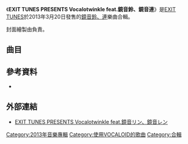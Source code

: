 {{Infobox Album
| Name           = EXIT TUNES PRESENTS Vocalotwinkle feat.鏡音鈴、鏡音連
| Type           = [[合輯|合輯]]
| Artist         = Various Artists
| Released       = 2013年3月20日
| Recorded       = 
| Genre          = 
| Length         = 1:15:46
| Label          = [[EXIT_TUNES|EXIT TUNES]]
| Producer       = 
| Reviews        = 
| Chart position = * 第21位（[[Oricon公信榜|Oricon]]）
| Certification  = 
| Last album     = [[EXIT_TUNES_PRESENTS_Vocalogemini|EXIT TUNES PRESENTS Vocalogemini feat.鏡音リン、鏡音レン]]<br/>（2012年）
| This album     = '''XIT TUNES PRESENTS Vocalotwinkle feat.鏡音リン、鏡音レン'''<br/>（2013年）
| Next album     = 
}}

《'''EXIT TUNES PRESENTS Vocalotwinkle feat.鏡音鈴、鏡音連'''》是[[EXIT_TUNES|EXIT TUNES]]於2013年3月20日發售的[[鏡音鈴、連|鏡音鈴、連]]樂曲合輯。<!--發售元為[[EXIT_TUNES|EXIT TUNES]]，販售元[[波麗佳音|波麗佳音]]。-->

封面繪製由{{lang|ja|119(ひけし)}}負責。

== 曲目 ==

{{tracklist
| collapsed       = 
| headline        = 
| extra_column    = 
| total_length    =

| title1 = Fire◎Flower
| longnote1 = 
| writer1 = {{Lang|ja|halyosy feat.鏡音レン}}
| length1 = 

| title2 = {{Lang|ja|モノクロ鏡と色眼鏡}}
| longnote2 = 
| writer2 = {{Lang|ja|150P feat.鏡音リン}}
| length2 = 

| title3 = {{Lang|ja|えれくとりっく・えんじぇぅ}}
| longnote3 = 本曲最初是由[[初音未來|初音未來]]演唱的歌曲。
| writer3 = {{Lang|ja|ギガばなな×ヤスオ feat.鏡音リン、鏡音レン}}
| length3 = 

| title4 = {{Lang|ja|ヤサグ恋歌}}
| longnote4 = 戀歌系列之一。
| writer4 = {{Lang|ja|れれれP feat.鏡音レン}}
| length4 = 

| title5 = {{Lang|ja|よっこらせっくす}}
| longnote5 = 
| writer5 = {{Lang|ja|アゴアニキ feat.鏡音リン}}
| length5 = 

| title6 = {{Lang|ja|さあ、どっち？}}
| longnote6 = 
| writer6 = {{Lang|ja|ひなた春花 feat.鏡音レン、鏡音リン}}
| length6 = 

| title7 = {{Lang|ja|かなしみのなみにおぼれる}}
| longnote7 = 
| writer7 = {{Lang|ja|[[Neru|Neru]] feat.鏡音レン}}
| length7 = 

| title8 = {{Lang|ja|繰り返し一粒}}
| longnote8 = 
| writer8 = {{Lang|ja|猫虫 feat.鏡音リン}}
| length8 = 

| title9 = {{Lang|ja|夢喰い白黒バク}}
| longnote9 = 
| writer9 = {{Lang|ja|Nem feat.鏡音レン}}
| length9 = 

| title10 = {{Lang|ja|右肩の蝶}}
| longnote10 = 前作收錄鏡音連版本，而本作為鈴的版本。
| writer10 = {{Lang|ja|のりぴー feat.鏡音リン}}
| length10 = 

| title11 = {{Lang|ja|しんでしまうとはなさけない！}}
| longnote11 = 
| writer11 = {{Lang|ja|じーざす(ワンダフル☆オポチュニティ！) feat.鏡音リン、鏡音レン}}
| length11 = 

| title12 = {{Lang|ja|誰でもいいから付き合いたい}}
| longnote12 = 
| writer12 = {{Lang|ja|卓球少年 feat.鏡音レン}}
| length12 = 

| title13 = {{Lang|ja|ミュージック∞ファクトリー}}
| longnote13 = 
| writer13 = {{Lang|ja|cosMo＠暴走P feat.鏡音リン}}
| length13 = 

| title14 = {{Lang|ja|ボーナスステージ}}
| longnote14 = 
| writer14 = {{Lang|ja|オワタP feat.鏡音リン、鏡音レン}}
| length14 = 

| title15 = {{Lang|ja|lllトゥルティンアンテナlll}}
| longnote15 = 
| writer15 = {{Lang|ja|レタスP feat.鏡音レン}}
| length15 = 

| title16 = {{Lang|ja|伝説の魔女}}
| longnote16 = 
| writer16 = {{Lang|ja|トラボルタ feat.鏡音リン}}
| length16 = 

| title17 = {{Lang|ja|送墓唄}}
| longnote17 = 
| writer17 = {{Lang|ja|mayuko feat.鏡音リン、鏡音レン}}
| length17 = 

| title18 = soundless voice
| longnote18 = 
| writer18 = {{Lang|ja|ひとしずく×やま△ feat.鏡音レン}}
| length18 = 

| title19 = {{Lang|ja|箱庭の印象}}
| longnote19 = 
| writer19 = {{Lang|ja|カラスヤサボウ feat.鏡音リン}}
| length19 = 

| title20 = Yellow Star Beats
| longnote20 = 
| writer20 = {{Lang|ja|GYARI(ココアシガレットP) feat.鏡音リン、鏡音レン}}
| length20 = 
}}

== 參考資料 ==
* {{Cite web 
|date=2013-03-21 
|url=http://www.atpress.ne.jp/view/34251 
|title=内容全てが鏡音リン・鏡音レン!! 「初音ミク」に並ぶ大人気ボーカロイド「鏡音リン」「鏡音レン」のオンリーコンピレーションアルバムが2013年3月20日リリース! 
|work=＠Press 
|publisher=ソーシャルワイヤー 
|accessdate=2013-04-11 
|archive-date=2013-05-23 
|archive-url=https://web.archive.org/web/20130523041314/http://www.atpress.ne.jp/view/34251 
|dead-url=no 
}}

==外部連結==
* {{ja icon}}[https://web.archive.org/web/20140510114929/http://vocalotwinkle.com/ EXIT TUNES PRESENTS Vocalotwinkle feat.鏡音リン、鏡音レン]

{{鏡音鈴、連}}

[[Category:2013年音樂專輯|Category:2013年音樂專輯]]
[[Category:使用VOCALOID的歌曲|Category:使用VOCALOID的歌曲]]
[[Category:合輯|Category:合輯]]